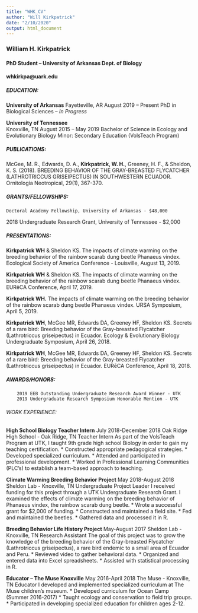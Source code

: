 ```yaml
---
title: "WHK_CV"
author: "Will Kirkpatrick"
date: "2/10/2020"
output: html_document
---
```

### William H. Kirkpatrick
#### PhD Student – University of Arkansas Dept. of Biology
#### whkirkpa@uark.edu

##### EDUCATION:
**University of Arkansas**
Fayetteville, AR
	August 2019 – Present
	PhD in Biological Sciences – *In Progress*

**University of Tennessee**								
Knoxville, TN
	August 2015 – May 2019
	Bachelor of Science in Ecology and Evolutionary Biology
Minor: Secondary Education (VolsTeach Program)

##### PUBLICATIONS:  
McGee, M. R., Edwards, D. A., **Kirkpatrick, W. H.**, Greeney, H. F., & Sheldon, K. S. (2018). BREEDING BEHAVIOR OF THE GRAY-BREASTED FLYCATCHER (LATHROTRICCUS GRISEIPECTUS) IN SOUTHWESTERN ECUADOR. Ornitología Neotropical, 29(1), 367-370.

##### GRANTS/FELLOWSHIPS:
	Doctoral Academy Fellowship, University of Arkansas - $48,000
2018 Undergraduate Research Grant, University of Tennessee - $2,000 

##### PRESENTATIONS: 
**Kirkpatrick WH** & Sheldon KS. The impacts of climate warming on the breeding behavior of the rainbow scarab dung beetle Phanaeus vindex. Ecological Society of America Conference - Louisville, August 13, 2019.

**Kirkpatrick WH** & Sheldon KS. The impacts of climate warming on the breeding behavior of the rainbow scarab dung beetle Phanaeus vindex. EURēCA Conference, April 17, 2019.

**Kirkpatrick WH.** The impacts of climate warming on the breeding behavior of the rainbow scarab dung beetle Phanaeus vindex. URSA Symposium, April 5, 2019. 

**Kirkpatrick WH**, McGee MR, Edwards DA, Greeney HF, Sheldon KS. Secrets of a rare bird: Breeding behavior of the Gray-breasted Flycatcher (Lathrotriccus griseipectus) in Ecuador. Ecology & Evolutionary Biology Undergraduate Symposium, April 26, 2018. 

**Kirkpatrick WH**, McGee MR, Edwards DA, Greeney HF, Sheldon KS. Secrets of a rare bird: Breeding behavior of the Gray-breasted Flycatcher (Lathrotriccus griseipectus) in Ecuador. EURēCA Conference, April 18, 2018. 

##### AWARDS/HONORS:
		2019 EEB Outstanding Undergraduate Research Award Winner - UTK
		2019 Undergraduate Research Symposium Honorable Mention - UTK

###### WORK EXPERIENCE:
**High School Biology Teacher Intern**				             July 2018-December 2018
	Oak Ridge High School - Oak Ridge, TN
	Teacher Intern
As part of the VolsTeach Program at UTK, I taught 9th grade high school Biology in order to gain my teaching certification. 
* Constructed appropriate pedagogical strategies.
* Developed specialized curriculum.
* Attended and participated in professional development.
*	Worked in Professional Learning Communities (PLC’s) to establish a team-based approach to teaching.

**Climate Warming Breeding Behavior Project**				      May 2018-August 2018
	Sheldon Lab - Knoxville, TN
	Undergraduate Project Leader
I received funding for this project through a UTK Undergraduate Research Grant. I examined the effects of climate warming on the breeding behavior of Phanaeus vindex, the rainbow scarab dung beetle. 
*	Wrote a successful grant for $2,000 of funding.
*	Constructed and maintained a field site.
*	Fed and maintained the beetles.
*	Gathered data and processed it in R.

**Breeding Behavior Life History Project**					               May-August 2017
	Sheldon Lab - Knoxville, TN
	Research Assistant
The goal of this project was to grow the knowledge of the breeding behavior of the Gray-breasted Flycatcher (Lathrotriccus griseipectus), a rare bird endemic to a small area of Ecuador and Peru.
*	Reviewed video to gather behavioral data.
*	Organized and entered data into Excel spreadsheets.
*	Assisted with statistical processing in R.

**Educator – The Muse Knoxville**					                     May 2016-April 2018
	The Muse - Knoxville, TN
	Educator
I developed and implemented specialized curriculum at The Muse children’s museum.
*	Developed curriculum for Ocean Camp (Summer 2016-2017)
*	Taught ecology and conservation to field trip groups.
*	Participated in developing specialized education for children ages 2-12. 
